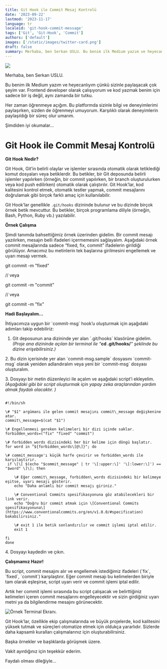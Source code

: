 ```yaml
---
title: Git Hook ile Commit Mesaj Kontrolü
date: '2023-09-22'
lastmod: '2023-11-17'
language: tr
localeid: 'git-hook-commit-message'
tags: ['Git', 'Git-Hook', 'Commit']
authors: ['default']
images: ['/static/images/twitter-card.png']
draft: false
summary: Merhaba, ben Serkan USLU. Bu benim ilk Medium yazım ve heyecanlıyım çünkü sizinle paylaşacak çok şeyim var. Frontend developer olarak çalışıyorum ve kod yazmak benim için sadece bir iş...
---
```


![](https://miro.medium.com/v2/resize:fit:450/1*bAJrSit_8HoM5sy7ydw0zw.png)

Merhaba, ben Serkan USLU.

Bu benim ilk Medium yazım ve heyecanlıyım çünkü sizinle paylaşacak çok şeyim var. Frontend developer olarak çalışıyorum ve kod yazmak benim için sadece bir iş değil, aynı zamanda bir tutku.

Her zaman öğrenmeye açığım. Bu platformda sizinle bilgi ve deneyimlerimi paylaşırken, sizden de öğrenmeyi umuyorum. Karşılıklı olarak deneyimlerin paylaşıldığı bir süreç olur umarım.

Şimdiden iyi okumalar…

# Git Hook ile Commit Mesaj Kontrolü

**Git Hook Nedir?**

Git Hook, Git’in belirli olaylar ve işlemler sırasında otomatik olarak tetiklediği komut dosyaları veya betiklerdir. Bu betikler, bir Git deposunda belirli işlemler yapılırken (örneğin, bir commit yapılırken, bir branch oluşturulurken veya kod push edilirken) otomatik olarak çalıştırılır. Git Hook’lar, kod kalitesini kontrol etmek, otomatik testler yapmak, commit mesajlarını doğrulamak gibi birçok farklı amaç için kullanılabilir.

Git Hook’lar genellikle `.git/hooks` dizininde bulunur ve bu dizinde birçok örnek betik mevcuttur. Bu betikler, birçok programlama diliyle (örneğin, Bash, Python, Ruby vb.) yazılabilir.

**Örnek Çalışma**

Şimdi tanımda bahsettiğimiz örnek üzerinden gidelim. Bir commit mesajı yazılırken, mesajın belli ifadeleri içermemesini sağlayalım. Aşağıdaki örnek commit mesajlarında sadece “fixed, fix, commit” ifadelerin girildiği görülüyor. Amacımız bu metinlerin tek başlarına girilmesini engellemek ve uyarı mesajı vermek.

git commit \-m "fixed"

// veya

git commit \-m "commit"

// veya

git commit \-m "fix"

**Hadi Başlayalım…**

İhtiyacımıza uygun bir \`commit-msg\` hook’u oluşturmak için aşağıdaki adımları takip edebiliriz:

1.  Git deposunun ana dizininde yer alan \`.git/hooks\` klasörüne gidelim. _(Proje ana dizininde açılan bir terminal ile “_**cd .git/hooks/**_” şeklinde bu dizine erişebilirsiniz.)_

2\. Bu dizin içerisinde yer alan \`commit-msg.sample\` dosyasını \`commit-msg\` olarak yeniden adlandıralım veya yeni bir \`commit-msg\` dosyası oluşturalım.

3\. Dosyayı bir metin düzenleyici ile açalım ve aşağıdaki script’i ekleyelim.  
_(Aşağıdaki gibi bir script oluşturmak için yapay zeka araçlarından yardım almak faydalı olacaktır. )_

```

#!/bin/sh

\# "$1" argümanı ile gelen commit mesajını commit\_message değişkenine atar.
commit\_message=$(cat "$1")

\# Engellenmesi gereken kelimeleri bir dizi içinde saklar.
forbidden_words=("fix" "fixed" "commit")

\# forbidden_words dizisindeki her bir kelime için döngü başlatır.
for word in "${forbidden_words\[@\]}"; do

\# commit_message'ı küçük harfe çevirir ve forbidden_words ile karşılaştırır.
 if \[\[ $(echo "$commit_message" | tr '\[:upper:\]' '\[:lower:\]') == "$word" \]\]; then

    \# Eğer commit\_message, forbidden\_words dizisindeki bir kelimeye eşitse, uyarı mesajı gösterir.
    echo "Daha anlamlı bir commit mesajı giriniz."

    \# Conventional Commits spesifikasyonuna göz atabilecekleri bir link verir.
    echo "Doğru bir commit atmak için \[Conventional Commits spesifikasyonuna\](https://www.conventionalcommits.org/en/v1.0.0/#specification) bakabilirsiniz."

    \# exit 1 ile betik sonlandırılır ve commit işlemi iptal edilir.
    exit 1

fi
done
```

4\. Dosyayı kaydedin ve çıkın.

**Çalışmamız Hazır!**

Bu script, commit mesajını alır ve engellemek istediğimiz ifadeleri (\`fix\`, \`fixed\`, \`commit\`) karşılaştırır. Eğer commit mesajı bu kelimelerden biriyle tam olarak eşleşirse, script uyarı verir ve commit işlemi iptal edilir.

Artık her commit işlemi sırasında bu script çalışacak ve belirttiğiniz kelimeleri içeren commit mesajlarını engelleyecektir ve sizin girdiğiniz uyarı metni ya da bilgilendirme mesajını görünecektir.

![Örnek Terminal Ekranı.](https://miro.medium.com/v2/resize:fit:692/1*55us92sMIsp8RpdTrt6dJw.png)

Git Hook’lar, özellikle ekip çalışmalarında ve büyük projelerde, kod kalitesini yüksek tutmak ve süreçleri otomatize etmek için oldukça yararlıdır. Sizlerde daha kapsamlı kuralları çalışmalarınız için oluşturabilirsiniz.

Başka örnekler ve başlıklarda görüşmek üzere.

Vakit ayırdığınız için teşekkür ederim.

Faydalı olması dileğiyle…
